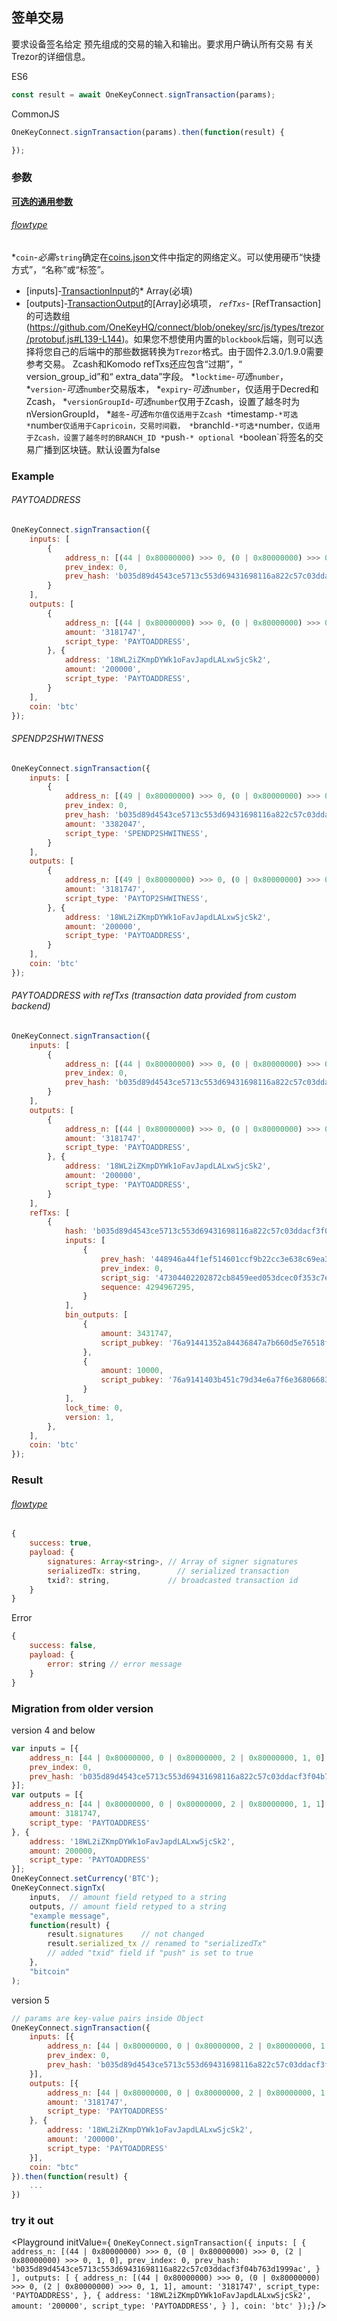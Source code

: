 
## 签单交易

要求设备签名给定
预先组成的交易的输入和输出。要求用户确认所有交易
有关Trezor的详细信息。


ES6
```javascript
const result = await OneKeyConnect.signTransaction(params);
```

CommonJS
```javascript
OneKeyConnect.signTransaction(params).then(function(result) {

});
```

### 参数
[****可选的通用参数****](./commonParams)
###### [flowtype](https://github.com/OneKeyHQ/connect/blob/onekey/src/js/types/params.js#L169-L164)
*`coin`-*必需*`string`确定在[coins.json](https://github.com/OneKeyHQ/connect/blob/onekey/src/data/coins.json)文件中指定的网络定义。可以使用硬币“快捷方式”，“名称”或“标签”。
* [inputs]-[TransactionInput](https://github.com/OneKeyHQ/connect/blob/onekey/src/js/types/trezor/protobuf.js#L100-L108)的* Array(必填)
* [outputs]-[TransactionOutput](https://github.com/OneKeyHQ/connect/blob/onekey/src/js/types/trezor/protobuf.js#L113-L131)的[Array]必填项，
*`refTxs`-* [RefTransaction]的可选数组(https://github.com/OneKeyHQ/connect/blob/onekey/src/js/types/trezor/protobuf.js#L139-L144)。如果您不想使用内置的`blockbook`后端，则可以选择将您自己的后端中的那些数据转换为`Trezor`格式。由于固件2.3.0/1.9.0需要参考交易。 Zcash和Komodo refTxs还应包含“过期”，“ version_group_id”和“ extra_data”字段。
*`locktime`-*可选*`number`，
*`version`-*可选*`number`交易版本，
*`expiry`-*可选*`number`，仅适用于Decred和Zcash，
*`versionGroupId`-*可选*`number`仅用于Zcash，设置了越冬时为nVersionGroupId，
*`越冬`-*可选*`布尔值仅适用于Zcash
*`timestamp`-*可选*`number`仅适用于Capricoin，交易时间戳，
*`branchId`-*可选*`number`，仅适用于Zcash，设置了越冬时的BRANCH_ID
*`push`-* optional *`boolean`将签名的交易广播到区块链。默认设置为false

### Example
###### PAYTOADDRESS
```javascript
OneKeyConnect.signTransaction({
    inputs: [
        {
            address_n: [(44 | 0x80000000) >>> 0, (0 | 0x80000000) >>> 0, (2 | 0x80000000) >>> 0, 1, 0],
            prev_index: 0,
            prev_hash: 'b035d89d4543ce5713c553d69431698116a822c57c03ddacf3f04b763d1999ac',
        }
    ],
    outputs: [
        {
            address_n: [(44 | 0x80000000) >>> 0, (0 | 0x80000000) >>> 0, (2 | 0x80000000) >>> 0, 1, 1],
            amount: '3181747',
            script_type: 'PAYTOADDRESS',
        }, {
            address: '18WL2iZKmpDYWk1oFavJapdLALxwSjcSk2',
            amount: '200000',
            script_type: 'PAYTOADDRESS',
        }
    ],
    coin: 'btc'
});
```

###### SPENDP2SHWITNESS
```javascript
OneKeyConnect.signTransaction({
    inputs: [
        {
            address_n: [(49 | 0x80000000) >>> 0, (0 | 0x80000000) >>> 0, (2 | 0x80000000) >>> 0, 1, 0],
            prev_index: 0,
            prev_hash: 'b035d89d4543ce5713c553d69431698116a822c57c03ddacf3f04b763d1999ac',
            amount: '3382047',
            script_type: 'SPENDP2SHWITNESS',
        }
    ],
    outputs: [
        {
            address_n: [(49 | 0x80000000) >>> 0, (0 | 0x80000000) >>> 0, (2 | 0x80000000) >>> 0, 1, 1],
            amount: '3181747',
            script_type: 'PAYTOP2SHWITNESS',
        }, {
            address: '18WL2iZKmpDYWk1oFavJapdLALxwSjcSk2',
            amount: '200000',
            script_type: 'PAYTOADDRESS',
        }
    ],
    coin: 'btc'
});
```

###### PAYTOADDRESS with refTxs (transaction data provided from custom backend)
```javascript
OneKeyConnect.signTransaction({
    inputs: [
        {
            address_n: [(44 | 0x80000000) >>> 0, (0 | 0x80000000) >>> 0, (2 | 0x80000000) >>> 0, 1, 0],
            prev_index: 0,
            prev_hash: 'b035d89d4543ce5713c553d69431698116a822c57c03ddacf3f04b763d1999ac',
        }
    ],
    outputs: [
        {
            address_n: [(44 | 0x80000000) >>> 0, (0 | 0x80000000) >>> 0, (2 | 0x80000000) >>> 0, 1, 1],
            amount: '3181747',
            script_type: 'PAYTOADDRESS',
        }, {
            address: '18WL2iZKmpDYWk1oFavJapdLALxwSjcSk2',
            amount: '200000',
            script_type: 'PAYTOADDRESS',
        }
    ],
    refTxs: [
        {
            hash: 'b035d89d4543ce5713c553d69431698116a822c57c03ddacf3f04b763d1999ac',
            inputs: [
                {
                    prev_hash: '448946a44f1ef514601ccf9b22cc3e638c69ea3900b67b87517ea673eb0293dc',
                    prev_index: 0,
                    script_sig: '47304402202872cb8459eed053dcec0f353c7e293611fe77615862bfadb4d35a5d8807a4cf022015057aa0aaf72ab342b5f8939f86f193ad87b539931911a72e77148a1233e022012103f66bbe3c721f119bb4b8a1e6c1832b98f2cf625d9f59242008411dd92aab8d94',
                    sequence: 4294967295,
                }
            ],
            bin_outputs: [
                {
                    amount: 3431747,
                    script_pubkey: '76a91441352a84436847a7b660d5e76518f6ebb718dedc88ac',
                },
                {
                    amount: 10000,
                    script_pubkey: '76a9141403b451c79d34e6a7f6e36806683308085467ac88ac',
                }
            ],
            lock_time: 0,
            version: 1,
        },
    ],
    coin: 'btc'
});
```



### Result
###### [flowtype](https://github.com/OneKeyHQ/connect/blob/onekey/src/js/types/response.js#sign-transaction)
```javascript
{
    success: true,
    payload: {
        signatures: Array<string>, // Array of signer signatures
        serializedTx: string,        // serialized transaction
        txid?: string,             // broadcasted transaction id
    }
}
```
Error
```javascript
{
    success: false,
    payload: {
        error: string // error message
    }
}
```

### Migration from older version

version 4 and below
```javascript
var inputs = [{
    address_n: [44 | 0x80000000, 0 | 0x80000000, 2 | 0x80000000, 1, 0],
    prev_index: 0,
    prev_hash: 'b035d89d4543ce5713c553d69431698116a822c57c03ddacf3f04b763d1999ac'
}];
var outputs = [{
    address_n: [44 | 0x80000000, 0 | 0x80000000, 2 | 0x80000000, 1, 1],
    amount: 3181747,
    script_type: 'PAYTOADDRESS'
}, {
    address: '18WL2iZKmpDYWk1oFavJapdLALxwSjcSk2',
    amount: 200000,
    script_type: 'PAYTOADDRESS'
}];
OneKeyConnect.setCurrency('BTC');
OneKeyConnect.signTx(
    inputs,  // amount field retyped to a string
    outputs, // amount field retyped to a string
    "example message",
    function(result) {
        result.signatures    // not changed
        result.serialized_tx // renamed to "serializedTx"
        // added "txid" field if "push" is set to true
    },
    "bitcoin"
);
```
version 5
```javascript
// params are key-value pairs inside Object
OneKeyConnect.signTransaction({
    inputs: [{
        address_n: [44 | 0x80000000, 0 | 0x80000000, 2 | 0x80000000, 1, 0],
        prev_index: 0,
        prev_hash: 'b035d89d4543ce5713c553d69431698116a822c57c03ddacf3f04b763d1999ac'
    }],
    outputs: [{
        address_n: [44 | 0x80000000, 0 | 0x80000000, 2 | 0x80000000, 1, 1],
        amount: '3181747',
        script_type: 'PAYTOADDRESS'
    }, {
        address: '18WL2iZKmpDYWk1oFavJapdLALxwSjcSk2',
        amount: '200000',
        script_type: 'PAYTOADDRESS'
    }],
    coin: "btc"
}).then(function(result) {
    ...
})
```


### try it out
<Playground
    initValue={
`OneKeyConnect.signTransaction({
    inputs: [
        {
            address_n: [(44 | 0x80000000) >>> 0, (0 | 0x80000000) >>> 0, (2 | 0x80000000) >>> 0, 1, 0],
            prev_index: 0,
            prev_hash: 'b035d89d4543ce5713c553d69431698116a822c57c03ddacf3f04b763d1999ac',
        }
    ],
    outputs: [
        {
            address_n: [(44 | 0x80000000) >>> 0, (0 | 0x80000000) >>> 0, (2 | 0x80000000) >>> 0, 1, 1],
            amount: '3181747',
            script_type: 'PAYTOADDRESS',
        }, {
            address: '18WL2iZKmpDYWk1oFavJapdLALxwSjcSk2',
            amount: '200000',
            script_type: 'PAYTOADDRESS',
        }
    ],
    coin: 'btc'
});`}
/>

